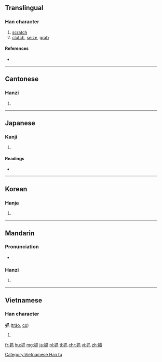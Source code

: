 ==Translingual==

===Han character===
{{Han char|rn=64|rad=手|as=04|sn=7|four=5203<sub>0</sub>|canj=手竹中人 (QHLO), X手竹中人 (XQHLO)|ids=⿰[[扌]][[爪]]}}

# [[scratch]]
# [[clutch]], [[seize]], [[grab]]

====References====
* {{Han ref|kx=0421.110|dkj=11885|dj=0768.110|hdz=31839.010|uh=6293|ud=25235|bh=A7EC|bd=42988}}

----

==Cantonese==

===Hanzi===
{{yue-hanzi|jyut=[[aau1]], [[zaa1]], [[zaau2]]|y=aau1, ja1, jaau2}}

# {{defn|lang=yue|sort=手04}}

----

==Japanese==

===Kanji===
{{ja-kanji|grade=|rs=手04}}

# {{defn|lang=ja|sort=手04}}

====Readings====
* {{ja-readings|on=[[そう]] (sō)|kun=[[つまむ]] (tsumamu), [[つねる]] (tsuneru)}}

----

==Korean==

===Hanja===
{{ko-hanja|hangeul=조|eumhun=|rv=jo|mr=cho|y=co}}

# {{defn|lang=ko|sort=手04}}

----

==Mandarin==

===Pronunciation===
* {{audio|Zh-zhua.ogg|Audio|lang=cmn}}

===Hanzi===
{{cmn-hanzi|pin=[[zhuā]] ([[zhua1]])|wg=chua<sup>1</sup>}}

# {{defn|lang=cmn|sort=手04}}

----

==Vietnamese==

===Han character===
'''抓''' ([[trảo]], [[co]])

# {{defn|lang=vi}}

[[Category:Vietnamese Han tu]]

[[fr:抓]]
[[hu:抓]]
[[mg:抓]]
[[ja:抓]]
[[pl:抓]]
[[tl:抓]]
[[chr:抓]]
[[vi:抓]]
[[zh:抓]]